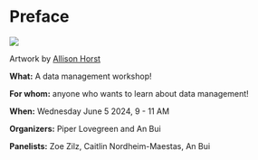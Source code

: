 # Preface {.unnumbered}

![](images/209ee1eb-fd83-4e4c-9bed-82ae43b0f3e9.jpg)

Artwork by [Allison Horst](https://twitter.com/allison_horst)    

**What:** A data management workshop!  

**For whom:** anyone who wants to learn about data management!  

**When:** Wednesday June 5 2024, 9 - 11 AM  

**Organizers:** Piper Lovegreen and An Bui  

**Panelists:** Zoe Zilz, Caitlin Nordheim-Maestas, An Bui